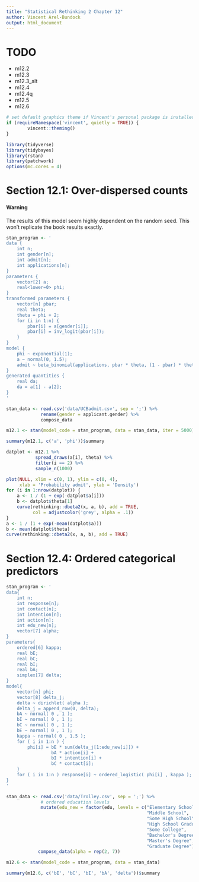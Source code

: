 ```yaml
---
title: "Statistical Rethinking 2 Chapter 12"
author: Vincent Arel-Bundock
output: html_document
---
```


# TODO

* m12.2
* m12.3
* m12.3_alt
* m12.4
* m12.4q
* m12.5
* m12.6

```r
# set default graphics theme if Vincent's personal package is installed
if (requireNamespace('vincent', quietly = TRUE)) {
        vincent::theming()
}
```

```r
library(tidyverse)
library(tidybayes)
library(rstan)
library(patchwork)
options(mc.cores = 4)
```

# Section 12.1: Over-dispersed counts

#### Warning

The results of this model seem highly dependent on the random seed. This won't replicate the book results exactly.

```r
stan_program <- '
data {
    int n;
    int gender[n];
    int admit[n];
    int applications[n];
}
parameters {
    vector[2] a;
    real<lower=0> phi;
}
transformed parameters {
    vector[n] pbar;
    real theta;
    theta = phi + 2;
    for (i in 1:n) {
        pbar[i] = a[gender[i]];
        pbar[i] = inv_logit(pbar[i]);
    }
}
model {
    phi ~ exponential(1);
    a ~ normal(0, 1.5);
    admit ~ beta_binomial(applications, pbar * theta, (1 - pbar) * theta);
}
generated quantities {
    real da;
    da = a[1] - a[2];
}
'

stan_data <- read.csv('data/UCBadmit.csv', sep = ';') %>%
             rename(gender = applicant.gender) %>%
             compose_data

m12.1 <- stan(model_code = stan_program, data = stan_data, iter = 5000)
```

```r
summary(m12.1, c('a', 'phi'))$summary
```

```r
datplot <- m12.1 %>%
           spread_draws(a[i], theta) %>%
		   filter(i == 2) %>%
		   sample_n(1000) 

plot(NULL, xlim = c(0, 1), ylim = c(0, 4),
	 xlab = 'Probability admit', ylab = 'Density')
for (i in 1:nrow(datplot)) {
    a <- 1 / (1 + exp(-datplot$a[i]))
    b <- datplot$theta[1]
    curve(rethinking::dbeta2(x, a, b), add = TRUE,
          col = adjustcolor('grey', alpha = .1))
}
a <- 1 / (1 + exp(-mean(datplot$a)))
b <- mean(datplot$theta)
curve(rethinking::dbeta2(x, a, b), add = TRUE)
```

# Section 12.4: Ordered categorical predictors

```r
stan_program <- '
data{
    int n;
    int response[n];
    int contact[n];
    int intention[n];
    int action[n];
    int edu_new[n];
    vector[7] alpha;
}
parameters{
    ordered[6] kappa;
    real bE;
    real bC;
    real bI;
    real bA;
    simplex[7] delta;
}
model{
    vector[n] phi;
    vector[8] delta_j;
    delta ~ dirichlet( alpha );
    delta_j = append_row(0, delta);
    bA ~ normal( 0 , 1 );
    bI ~ normal( 0 , 1 );
    bC ~ normal( 0 , 1 );
    bE ~ normal( 0 , 1 );
    kappa ~ normal( 0 , 1.5 );
    for ( i in 1:n ) {
        phi[i] = bE * sum(delta_j[1:edu_new[i]]) + 
                 bA * action[i] + 
                 bI * intention[i] + 
                 bC * contact[i];
    }
    for ( i in 1:n ) response[i] ~ ordered_logistic( phi[i] , kappa );
}
'

stan_data <- read.csv('data/Trolley.csv', sep = ';') %>%
             # ordered education levels
             mutate(edu_new = factor(edu, levels = c("Elementary School",
                                                     "Middle School",
                                                     "Some High School",
                                                     "High School Graduate",
                                                     "Some College",
                                                     "Bachelor's Degree",
                                                     "Master's Degree",
                                                     "Graduate Degree"))) %>%
            compose_data(alpha = rep(2, 7))

m12.6 <- stan(model_code = stan_program, data = stan_data)
```

```r
summary(m12.6, c('bE', 'bC', 'bI', 'bA', 'delta'))$summary
```
